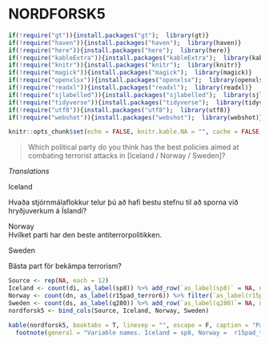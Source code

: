 # NORDFORSK5

```r
if(!require("gt")){install.packages("gt");  library(gt)}
if(!require("haven")){install.packages("haven");  library(haven)}
if(!require("here")){install.packages("here");  library(here)}
if(!require("kableExtra")){install.packages("kableExtra");  library(kableExtra)}
if(!require("knitr")){install.packages("knitr");  library(knitr)}
if(!require("magick")){install.packages("magick");  library(magick)}
if(!require("openxlsx")){install.packages("openxlsx");  library(openxlsx)}
if(!require("readxl")){install.packages("readxl");  library(readxl)}
if(!require("sjlabelled")){install.packages("sjlabelled");  library(sjlabelled)}
if(!require("tidyverse")){install.packages("tidyverse");  library(tidyverse)}
if(!require("utf8")){install.packages("utf8");  library(utf8)}
if(!require("webshot")){install.packages("webshot");  library(webshot)}

knitr::opts_chunk$set(echo = FALSE, knitr.kable.NA = "", cache = FALSE, message = FALSE )
```

> Which political party do you think has the best policies aimed at combating terrorist attacks in [Iceland / Norway / Sweden]?

*Translations*

Iceland

Hvaða stjórnmálaflokkur telur þú að hafi bestu stefnu til að sporna við hryðjuverkum á Íslandi?

Norway  
Hvilket parti har den beste antiterrorpolitikken.

Sweden 

Bästa part för bekämpa terrorism?

```r
Source <- rep(NA, each = 12)
Iceland <- count(di, as_label(sp8)) %>% add_row(`as_label(sp8)` = NA, n = NA)
Norway <- count(dn, as_label(r15pad_terror6)) %>% filter(`as_label(r15pad_terror6)` != 'Ikke spurt')
Sweden <- count(ds, as_label(q280)) %>% add_row(`as_label(q280)`= NA, n = NA)
nordforsk5 <- bind_cols(Source, Iceland, Norway, Sweden)

kable(nordforsk5, booktabs = T, linesep = "", escape = F, caption = "Panel variable names and values",  col.names = linebreak(c("Source Questionnaire", "Iceland", 'n', "Norway", 'n', "Sweden", 'n'))) %>%
  footnote(general = "Variable names. Iceland = sp8, Norway =  r15pad_terror6, Sweden = q280")
```
